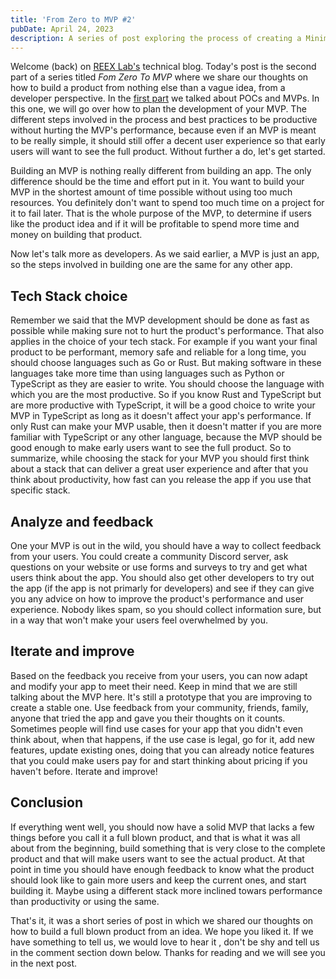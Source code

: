 ```yaml
---
title: 'From Zero to MVP #2'
pubDate: April 24, 2023
description: A series of post exploring the process of creating a Minimum Viable Product from scratch
---
```


Welcome (back) on [REEX Lab's](https://reexlabs.com) technical blog. Today's post is the second part of a series titled
*Fom Zero To MVP* where we share our thoughts on how to build a product from nothing else than a vague idea, from a developer perspective.
In the <a href="/posts/from-zero-to-mvp" target="_blank">first part</a> we talked about POCs and MVPs. In this one, we will go over
how to plan the development of your MVP. The different steps involved in the process and best practices to be productive without hurting
the MVP's performance, because even if an MVP is meant to be really simple, it should still offer a decent user experience so that early users
will want to see the full product. Without further a do, let's get started.

Building an MVP is nothing really different from building an app. The only difference should be the time and effort put in  it. You want to build your
MVP in the shortest amount of time possible without using too much resources. You definitely don't want to spend too much time on a project for it to fail later.
That is the whole purpose of the MVP, to determine if users like the product idea and if it will be profitable to spend more time and money on building that product.

Now let's talk more as developers. As we said earlier, a MVP is just an app, so the steps involved in building one are the same for any other app.

## Tech Stack choice
Remember we said that the MVP development should be done as fast as possible while making sure not to hurt the product's performance. That also applies in the choice of 
your tech stack. For example if you want your final product to be performant, memory safe and reliable for a long time, you should choose languages such as Go or Rust. But
making software in these languages take more time than using languages such as Python or TypeScript as they are easier to write. You should choose the language with which you
are the most productive. So if you know Rust and TypeScript but are more productive with TypeScript, it will be a good choice to write your MVP in TypeScript as long as it doesn't
affect your app's performance. If only Rust can make your MVP usable, then it doesn't matter if you are more familiar with TypeScript or any other language, because the MVP should
be good enough to make early users want to see the full product. So to summarize, while choosing the stack for your MVP you should first think about a stack that can deliver a great
user experience and after that you think about productivity, how fast can you release the app if you use that specific stack.

## Analyze and feedback
One your MVP is out in the wild, you should have a way to collect feedback from your users. You could create a community Discord server, ask questions on your website or use forms and
surveys to try and get what users think about the app. You should also get other developers to try out the app (if the app is not primarly for developers) and see if they can give you
any advice on how to improve the product's performance and user experience. Nobody likes spam, so you should collect information sure, but in a way that won't make your users feel overwhelmed
by you.

## Iterate and improve
Based on the feedback you receive from your users, you can now adapt and modify your app to meet their need. Keep in mind that we are still talking about the MVP here. It's still a prototype
that you are improving to create a stable one. Use feedback from your community, friends, family, anyone that tried the app and gave you their thoughts on it counts. Sometimes people will
find use cases for your app that you didn't even think about, when that happens, if the use case is legal, go for it, add new features, update existing ones, doing that you can already notice
features that you could make users pay for and start thinking about pricing if you haven't before. Iterate and improve!

## Conclusion
If everything went well, you should now have a solid MVP that lacks a few things before you call it a full blown product, and that is what it was all about from the beginning, build something
that is very close to the complete product and that will make users want to see the actual product. At that point in time you should have enough feedback to know what the product should look like
to gain more users and keep the current ones, and start building it. Maybe using a different stack more inclined towars performance than productivity or using the same.

That's it, it was a short series of post in which we shared our thoughts on how to build a full blown product from an idea. We hope you liked it. If we have something to tell us, we would love to hear it
, don't be shy and tell us in the comment section down below. Thanks for reading and we will see you in the next post.
